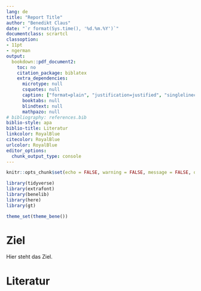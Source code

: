 ```yaml
---
lang: de
title: "Report Title"
author: "Benedikt Claus"
date: "`r format(Sys.time(), '%d.%m.%Y')`"
documentclass: scrartcl
classoption:
- 11pt
- ngerman
output:
  bookdown::pdf_document2:
    toc: no
    citation_package: biblatex
    extra_dependencies:
      microtype: null
      csquotes: null
      caption: ["format=plain", "justification=justified", "singlelinecheck=no", "labelfont=bf"]
      booktabs: null
      blindtext: null
      mathpazo: null
# bibliography: references.bib
biblio-style: apa
biblio-title: Literatur
linkcolor: RoyalBlue
citecolor: RoyalBlue
urlcolor: RoyalBlue
editor_options: 
  chunk_output_type: console
---
```


```r
knitr::opts_chunk$set(echo = FALSE, warning = FALSE, message = FALSE, dev = "cairo_pdf")
```

```r
library(tidyverse)
library(extrafont)
library(benelib)
library(here)
library(gt)

theme_set(theme_bene())
```


# Ziel
Hier steht das Ziel.


\clearpage
# Literatur
